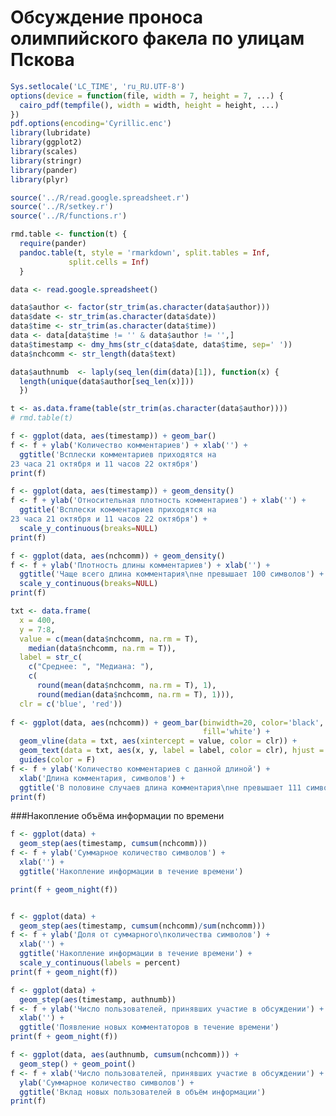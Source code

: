 Обсуждение проноса олимпийского факела по улицам Пскова
========================================================


```r
Sys.setlocale('LC_TIME', 'ru_RU.UTF-8')
options(device = function(file, width = 7, height = 7, ...) {
  cairo_pdf(tempfile(), width = width, height = height, ...)
})
pdf.options(encoding='Cyrillic.enc')
library(lubridate)
library(ggplot2)
library(scales)
library(stringr)
library(pander)
library(plyr)

source('../R/read.google.spreadsheet.r')
source('../R/setkey.r')
source('../R/functions.r')

rmd.table <- function(t) {
  require(pander)
  pandoc.table(t, style = 'rmarkdown', split.tables = Inf,
             split.cells = Inf)
  }

data <- read.google.spreadsheet()

data$author <- factor(str_trim(as.character(data$author)))
data$date <- str_trim(as.character(data$date))
data$time <- str_trim(as.character(data$time))
data <- data[data$time != '' & data$author != '',]
data$timestamp <- dmy_hms(str_c(data$date, data$time, sep=' '))
data$nchcomm <- str_length(data$text)

data$authnumb  <- laply(seq_len(dim(data)[1]), function(x) {
  length(unique(data$author[seq_len(x)]))
  })
```

```r

t <- as.data.frame(table(str_trim(as.character(data$author))))
# rmd.table(t)
```

```r

f <- ggplot(data, aes(timestamp)) + geom_bar()
f <- f + ylab('Количество комментариев') + xlab('') +
  ggtitle('Всплески комментариев приходятся на
23 часа 21 октября и 11 часов 22 октября')
print(f)
```

```r

f <- ggplot(data, aes(timestamp)) + geom_density()
f <- f + ylab('Относительная плотность комментариев') + xlab('') +
  ggtitle('Всплески комментариев приходятся на
23 часа 21 октября и 11 часов 22 октября') +
  scale_y_continuous(breaks=NULL)
print(f)
```

```r

f <- ggplot(data, aes(nchcomm)) + geom_density()
f <- f + ylab('Плотность длины комментариев') + xlab('') +
  ggtitle('Чаще всего длина комментария\nне превышает 100 символов') +
  scale_y_continuous(breaks=NULL)
print(f)
```


```r

txt <- data.frame(
  x = 400,
  y = 7:8,
  value = c(mean(data$nchcomm, na.rm = T), 
    median(data$nchcomm, na.rm = T)),
  label = str_c(
    c("Среднее: ", "Медиана: "),
    c(
      round(mean(data$nchcomm, na.rm = T), 1),
      round(median(data$nchcomm, na.rm = T), 1))),
  clr = c('blue', 'red'))
  
f <- ggplot(data, aes(nchcomm)) + geom_bar(binwidth=20, color='black', 
                                           fill='white') +
  geom_vline(data = txt, aes(xintercept = value, color = clr)) +
  geom_text(data = txt, aes(x, y, label = label, color = clr), hjust = 0) +
  guides(color = F)
f <- f + ylab('Количество комментариев с данной длиной') + 
  xlab('Длина комментария, символов') +
  ggtitle('В половине случаев длина комментария\nне превышает 111 символов') 
print(f)
```

###Накопление объёма информации по времени

```r

f <- ggplot(data) + 
  geom_step(aes(timestamp, cumsum(nchcomm))) 
f <- f + ylab('Суммарное количество символов') + 
  xlab('') +
  ggtitle('Накопление информации в течение времени')

print(f + geom_night(f))


f <- ggplot(data) + 
  geom_step(aes(timestamp, cumsum(nchcomm)/sum(nchcomm))) 
f <- f + ylab('Доля от суммарного\nколичества символов') + 
  xlab('') +
  ggtitle('Накопление информации в течение времени') +
  scale_y_continuous(labels = percent)
print(f + geom_night(f))

```

```r
f <- ggplot(data) + 
  geom_step(aes(timestamp, authnumb)) 
f <- f + ylab('Число пользователей, принявших участие в обсуждении') + 
  xlab('') +
  ggtitle('Появление новых комментаторов в течение времени') 
print(f + geom_night(f))
```


```r
f <- ggplot(data, aes(authnumb, cumsum(nchcomm))) + 
  geom_step() + geom_point()
f <- f + xlab('Число пользователей, принявших участие в обсуждении') + 
  ylab('Суммарное количество символов') +
  ggtitle('Вклад новых пользователей в объём информации') 
print(f)
```